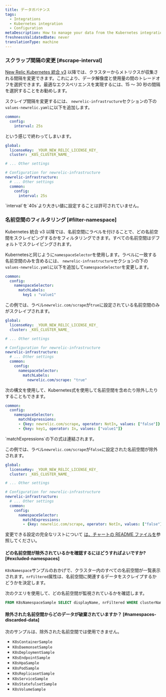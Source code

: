 ```yaml
---
title: データガバナンス
tags:
  - Integrations
  - Kubernetes integration
  - Configuration
metaDescription: How to manage your data from the Kubernetes integration.
freshnessValidatedDate: never
translationType: machine
---
```


### スクラップ間隔の変更 [#scrape-interval]

[New Relic Kubernetes 統合 v3](/docs/kubernetes-pixie/kubernetes-integration/advanced-configuration/changes-since-v3/) 以降では、クラスターからメトリクスが収集される間隔を変更できます。これにより、データ解像度と使用量の間のトレードオフを選択できます。最適なエクスペリエンスを実現するには、15 ～ 30 秒の間隔を選択することをお勧めします。

スクレイプ間隔を変更するには、 `newrelic-infrastructure`セクションの下の`values-newrelic.yaml`に以下を追加します。

```yaml
common:
  config:
    interval: 25s
```

という感じで終わってしまいます。

```yaml
global:
  licenseKey: _YOUR_NEW_RELIC_LICENSE_KEY_
  cluster: _K8S_CLUSTER_NAME_

# ... Other settings

# Configuration for newrelic-infrastructure
newrelic-infrastructure:
  # ... Other settings
  common:
    config:
      interval: 25s
```

<Callout variant="important">
  `interval`を`40s`より大きい値に設定することは許可されていません。
</Callout>

### 名前空間のフィルタリング [#filter-namespace]

Kubernetes 統合 v3 以降では、名前空間にラベルを付けることで、どの名前空間をスクレイピングするかをフィルタリングできます。すべての名前空間はデフォルトでスクレイピングされます。

Kubernetesと同じように`namespaceSelector`を使用します。ラベルに一致する名前空間のみを含めるには、 `newrelic-infrastructure`セクションの下の`values-newrelic.yaml`に以下を追加して`namespaceSelector`を変更します。

```yaml
common:
  config:
    namespaceSelector:
      matchLabels:
        key1 : "value1"
```

この例では、ラベル`newrelic.com/scrape`が`true`に設定されている名前空間のみがスクレイプされます。

```yaml
global:
  licenseKey: _YOUR_NEW_RELIC_LICENSE_KEY_
  cluster: _K8S_CLUSTER_NAME_

# ... Other settings 

# Configuration for newrelic-infrastructure
newrelic-infrastructure:
  # ... Other settings 
  common:
    config:
      namespaceSelector:
        matchLabels:
          newrelic.com/scrape: "true"
```

次の構文を使用して、Kubernetes式を使用して名前空間を含めたり除外したりすることもできます。

```yaml
common:
  config:
    namespaceSelector:
      matchExpressions:
      - {key: newrelic.com/scrape, operator: NotIn, values: ["false"]}
      - {key: key1, operator: In, values: ["value1"]}
```

<Callout variant="tip">
  `matchExpressions`の下の式は連結されます。
</Callout>

この例では、ラベル`newrelic.com/scrape`が`false`に設定された名前空間が除外されます。

```yaml
global:
  licenseKey: _YOUR_NEW_RELIC_LICENSE_KEY_
  cluster: _K8S_CLUSTER_NAME_

# ... Other settings 

# Configuration for newrelic-infrastructure
newrelic-infrastructure:
  # ... Other settings
  common:
    config:
      namespaceSelector:
        matchExpressions:
        - {key: newrelic.com/scrape, operator: NotIn, values: ["false"]}
```

変更できる設定の完全なリストについて [は、チャートの README ファイルを](https://github.com/newrelic/nri-kubernetes/tree/main/charts/newrelic-infrastructure)参照してください。

#### どの名前空間が除外されているかを確認するにはどうすればよいですか? [#excluded-namespaces]

`K8sNamespace`サンプルのおかげで、クラスター内のすべての名前空間が一覧表示されます。`nrFiltered`属性は、名前空間に関連するデータをスクレイプするかどうかを決定します。

次のクエリを使用して、どの名前空間が監視されているかを確認します。

```sql
FROM K8sNamespaceSample SELECT displayName, nrFiltered WHERE clusterName = <clusterName> SINCE 2 MINUTES AGO
```

#### 除外された名前空間からどのデータが破棄されていますか？ [#namespaces-discarded-data]

次のサンプルは、除外された名前空間では使用できません。

* `K8sContainerSample`
* `K8sDaemonsetSample`
* `K8sDeploymentSample`
* `K8sEndpointSample`
* `K8sHpaSample`
* `K8sPodSample`
* `K8sReplicasetSample`
* `K8sServiceSample`
* `K8sStatefulsetSample`
* `K8sVolumeSample`